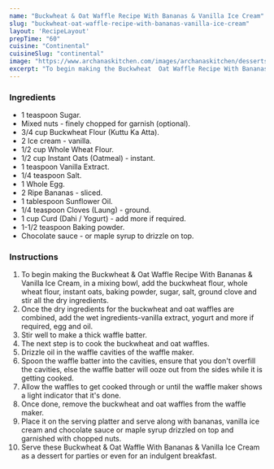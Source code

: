 ---
name: "Buckwheat & Oat Waffle Recipe With Bananas & Vanilla Ice Cream"
slug: "buckwheat-oat-waffle-recipe-with-bananas-vanilla-ice-cream"
layout: 'RecipeLayout'
prepTime: "60"
cuisine: "Continental"
cuisineSlug: "continental"
image: "https://www.archanaskitchen.com/images/archanaskitchen/desserts/buckwheat_and_oat_waffles_with_bananas_and_vanilla_ice_cream_recipe-1.jpg"
excerpt: "To begin making the Buckwheat  Oat Waffle Recipe With Bananas  Vanilla Ice Cream, in a mixing bowl, add the buckwheat flour, whole wheat flour, instant oats, baking powder, sugar, salt, ground clove and stir all the dry ingredients"
---

### Ingredients

- 1 teaspoon Sugar.
- Mixed nuts - finely chopped for garnish (optional).
- 3/4 cup Buckwheat Flour (Kuttu Ka Atta).
- 2 Ice cream - vanilla.
- 1/2 cup Whole Wheat Flour.
- 1/2 cup Instant Oats (Oatmeal) - instant.
- 1 teaspoon Vanilla Extract.
- 1/4 teaspoon Salt.
- 1 Whole Egg.
- 2 Ripe Bananas - sliced.
- 1 tablespoon Sunflower Oil.
- 1/4 teaspoon Cloves (Laung) - ground.
- 1 cup Curd (Dahi / Yogurt) - add more if required.
- 1-1/2 teaspoon Baking powder.
- Chocolate sauce - or maple syrup to drizzle on top.

### Instructions

1. To begin making the Buckwheat & Oat Waffle Recipe With Bananas & Vanilla Ice Cream, in a mixing bowl, add the buckwheat flour, whole wheat flour, instant oats, baking powder, sugar, salt, ground clove and stir all the dry ingredients.
1. Once the dry ingredients for the buckwheat and oat waffles are combined, add the wet ingredients-vanilla extract, yogurt and more if required, egg and oil.
1. Stir well to make a thick waffle batter.
1. The next step is to cook the buckwheat and oat waffles.
1. Drizzle oil in the waffle cavities of the waffle maker.
1. Spoon the waffle batter into the cavities, ensure that you don't overfill the cavities, else the waffle batter will ooze out from the sides while it is getting cooked.
1. Allow the waffles to get cooked through or until the waffle maker shows a light indicator that it's done.
1. Once done, remove the buckwheat and oat waffles from the waffle maker.
1. Place it on the serving platter and serve along with bananas, vanilla ice cream and chocolate sauce or maple syrup drizzled on top and garnished with chopped nuts.
1. Serve these Buckwheat & Oat Waffle With Bananas & Vanilla Ice Cream as a dessert for parties or even for an indulgent breakfast.
